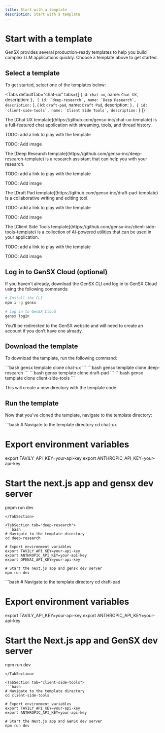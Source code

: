 ```yaml
---
title: Start with a template
description: Start with a template
---
```


# Start with a template

GenSX provides several production-ready templates to help you build complex LLM applications quickly. Choose a template above to get started.

## Select a template

To get started, select one of the templates below:

<Tabs
  defaultTab="chat-ux"
  tabs={[
    {
      id: `chat-ux`,
      name: `Chat UX`,
      description: ``
    },
    {
      id: `deep-research`,
      name: `Deep Research`,
      description: ``
    },
    {
      id: `draft-pad`,
      name: `Draft Pad`,
      description: ``
    },
    {
      id: `client-side-tools`,
      name: `Client Side Tools`,
      description: ``
    }
  ]}
>

<TabSection tab="chat-ux">
The [Chat UX template](https://github.com/gensx-inc/chat-ux-template) is a full-featured chat application with streaming, tools, and thread history.

TODO: add a link to play with the template

TODO: Add image

</TabSection>

<TabSection tab="deep-research">
The [Deep Research template](https://github.com/gensx-inc/deep-research-template) is a research assistant that can help you with your research.

TODO: add a link to play with the template

TODO: Add image

</TabSection>

<TabSection tab="draft-pad">
The [Draft Pad template](https://github.com/gensx-inc/draft-pad-template) is a collaborative writing and editing tool.

TODO: add a link to play with the template

TODO: Add image

</TabSection>

<TabSection tab="client-side-tools">
The [Client Side Tools template](https://github.com/gensx-inc/client-side-tools-template) is a collection of AI-powered utilities that can be used in your application.

TODO: add a link to play with the template

TODO: Add image

</TabSection>

## Log in to GenSX Cloud (optional)

If you haven't already, download the GenSX CLI and log in to GenSX Cloud using the following commands:

```bash
# Install the CLI
npm i -g gensx

# Log in to GenSX Cloud
gensx login
```

You’ll be redirected to the GenSX website and will need to create an account if you don’t have one already.

## Download the template

To download the template, run the following command:

<TabSection tab="chat-ux">
```bash
gensx template clone chat-ux
```

</TabSection>

<TabSection tab="deep-research">
```bash
gensx template clone deep-research
```

</TabSection>

<TabSection tab="draft-pad">
```bash
gensx template clone draft-pad
```

</TabSection>

<TabSection tab="client-side-tools">
```bash
gensx template clone client-side-tools
```

</TabSection>

This will create a new directory with the template code.

## Run the template

Now that you've cloned the template, navigate to the template directory:

<TabSection tab="chat-ux">
```bash
# Navigate to the template directory
cd chat-ux

# Export environment variables
export TAVILY_API_KEY=your-api-key
export ANTHROPIC_API_KEY=your-api-key

# Start the next.js app and gensx dev server
pnpm run dev
```
</TabSection>

<TabSection tab="deep-research">
```bash
# Navigate to the template directory
cd deep-research

# Export environment variables
export TAVILY_API_KEY=your-api-key
export ANTHROPIC_API_KEY=your-api-key
export OPENAI_API_KEY=your-api-key

# Start the next.js app and gensx dev server
npm run dev
```

</TabSection>

<TabSection tab="draft-pad">
```bash
# Navigate to the template directory
cd draft-pad

# Export environment variables
export TAVILY_API_KEY=your-api-key
export ANTHROPIC_API_KEY=your-api-key

# Start the Next.js app and GenSX dev server
npm run dev
```
</TabSection>

<TabSection tab="client-side-tools">
```bash
# Navigate to the template directory
cd client-side-tools

# Export environment variables
export TAVILY_API_KEY=your-api-key
export ANTHROPIC_API_KEY=your-api-key

# Start the Next.js app and GenSX dev server
npm run dev
```
</TabSection>

</Tabs>
